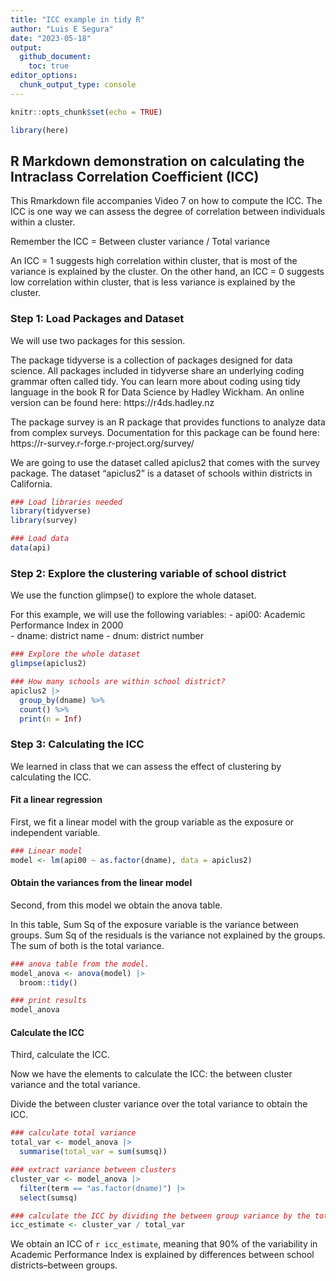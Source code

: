 ```yaml
---
title: "ICC example in tidy R"
author: "Luis E Segura"
date: "2023-05-18"
output: 
  github_document:
    toc: true
editor_options: 
  chunk_output_type: console
---
```


```r
knitr::opts_chunk$set(echo = TRUE)

library(here)

```

## R Markdown demonstration on calculating the Intraclass Correlation Coefficient (ICC)

This Rmarkdown file accompanies Video 7 on how to compute the ICC. The ICC is one way we can assess the degree of correlation between individuals within a cluster.

Remember the ICC = Between cluster variance / Total variance

An ICC = 1 suggests high correlation within cluster, that is most of the variance is explained by the cluster. On the other hand, an ICC = 0 suggests low correlation within cluster, that is less variance is explained by the cluster.

### Step 1: Load Packages and Dataset
We will use two packages for this session.

The package tidyverse is a collection of packages designed for data science. All packages included in tidyverse share an underlying coding grammar often called tidy. You can learn more about coding using tidy language in the book R for Data Science by Hadley Wickham. An online version can be found here: https://r4ds.hadley.nz

The package survey is an R package that provides functions to analyze data from complex surveys. Documentation for this package can be found here: https://r-survey.r-forge.r-project.org/survey/

We are going to use the dataset called apiclus2 that comes with the survey package. The dataset "apiclus2" is a dataset of schools within districts in California. 

```r
### Load libraries needed
library(tidyverse)
library(survey)

### Load data
data(api) 

```

### Step 2: Explore the clustering variable of school district
We use the function glimpse() to explore the whole dataset. 

For this example, we will use the following variables:
- api00: Academic Performance Index in 2000  
- dname: district name
- dnum: district number

```r
### Explore the whole dataset
glimpse(apiclus2)

### How many schools are within school district?
apiclus2 |>
  group_by(dname) %>%
  count() %>%
  print(n = Inf)

```


### Step 3: Calculating the ICC
We learned in class that we can assess the effect of clustering by calculating the ICC. 

#### Fit a linear regression
First, we fit a linear model with the group variable as the exposure or independent variable. 

```r
### Linear model
model <- lm(api00 ~ as.factor(dname), data = apiclus2)
```

#### Obtain the variances from the linear model
Second, from this model we obtain the anova table. 

In this table, Sum Sq of the exposure variable is the variance between groups. 
Sum Sq of the residuals is the variance not explained by the groups. 
The sum of both is the total variance. 
```r
### anova table from the model.
model_anova <- anova(model) |>
  broom::tidy()

### print results
model_anova 

```

#### Calculate the ICC
Third, calculate the ICC.

Now we have the elements to calculate the ICC: the between cluster variance and the total variance. 

Divide the between cluster variance over the total variance to obtain the ICC.
```r
### calculate total variance
total_var <- model_anova |>
  summarise(total_var = sum(sumsq))

### extract variance between clusters
cluster_var <- model_anova |>
  filter(term == "as.factor(dname)") |>
  select(sumsq)

### calculate the ICC by dividing the between group variance by the total variance.
icc_estimate <- cluster_var / total_var 

```

We obtain an ICC of `r icc_estimate`, meaning that 90% of the variability in Academic Performance Index is explained by differences between school districts--between groups.